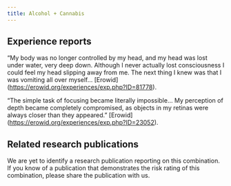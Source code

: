 ---
title: Alcohol + Cannabis
---
## Experience reports

“My body was no longer controlled by my head, and my head was lost under water, very deep down. Although I never actually lost consciousness I could feel my head slipping away from me. The next thing I knew was that I was vomiting all over myself… [Erowid] (https://erowid.org/experiences/exp.php?ID=81778).

“The simple task of focusing became literally impossible… My perception of depth became completely compromised, as objects in my retinas were always closer than they appeared.” [Erowid] (https://erowid.org/experiences/exp.php?ID=23052).

## Related research publications

We are yet to identify a research publication reporting on this combination. If you know of a publication that demonstrates the risk rating of this combination, please share the publication with us.


